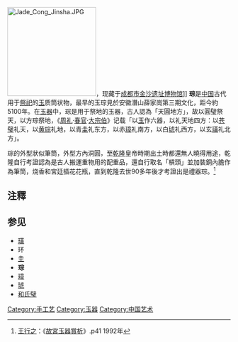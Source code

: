 {{Unreferenced |time=2009-05-16T14:50:06+00:00 }}
[[File:Jade_Cong_Jinsha.JPG|200px]]，现藏于[[成都市|成都市]][[金沙遗址博物馆|金沙遗址博物馆]]]]
'''琮'''是[[中国|中国]]古代用于[[祭祀|祭祀]]的[[玉|玉]]质筒状物，最早的玉琮見於安徽潛山薛家崗第三期文化，距今約5100年。在[[玉器|玉器]]中，琮是用于祭地的玉器，古人認為「天圓地方」，故以圓璧祭天，以方琮祭地，《[[周礼|周礼]]·[[春官|春官]]·[[大宗伯|大宗伯]]》记载「以[[玉|玉]]作六器，以礼天地四方：以[[苍璧|苍璧]]礼天，以[[黄琮|黄琮]]礼地，以青[[圭|圭]]礼东方，以赤[[璋|璋]]礼南方，以白[[琥|琥]]礼西方，以玄[[璜|璜]]礼北方」。

琮的外型狀似筆筒，外型方內洞圓，至[[乾隆|乾隆]]皇帝時期出土時都還無人曉得用途，乾隆自行考證認為是古人搬運重物用的配重品，還自行取名「槓頭」並加裝銅內膽作為筆筒，烧香和宮廷插花花瓶，直到乾隆去世90多年後才考證出是禮器琮。<ref>[[王行之|王行之]]：《[[故宮玉器賞析|故宮玉器賞析]]》.p41 1992年</ref>

== 注釋 ==
{{reflist}}

== 参见 ==
* [[璜|璜]]
* 环
* [[圭|圭]]
* '''琮'''
* [[璋|璋]]
* [[琥|琥]]
* [[和氏璧|和氏璧]]

{{礼器}}

{{Culture-stub}}

[[Category:手工艺|Category:手工艺]]
[[Category:玉器|Category:玉器]]
[[Category:中国艺术|Category:中国艺术]]